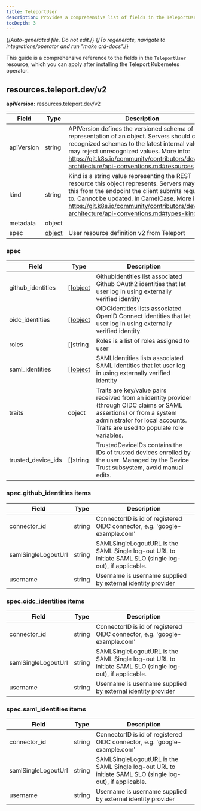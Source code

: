 ```yaml
---
title: TeleportUser
description: Provides a comprehensive list of fields in the TeleportUser resource available through the Teleport Kubernetes operator
tocDepth: 3
---
```


{/*Auto-generated file. Do not edit.*/}
{/*To regenerate, navigate to integrations/operator and run "make crd-docs".*/}

This guide is a comprehensive reference to the fields in the `TeleportUser`
resource, which you can apply after installing the Teleport Kubernetes operator.


## resources.teleport.dev/v2

**apiVersion:** resources.teleport.dev/v2

|Field|Type|Description|
|---|---|---|
|apiVersion|string|APIVersion defines the versioned schema of this representation of an object. Servers should convert recognized schemas to the latest internal value, and may reject unrecognized values. More info: https://git.k8s.io/community/contributors/devel/sig-architecture/api-conventions.md#resources|
|kind|string|Kind is a string value representing the REST resource this object represents. Servers may infer this from the endpoint the client submits requests to. Cannot be updated. In CamelCase. More info: https://git.k8s.io/community/contributors/devel/sig-architecture/api-conventions.md#types-kinds|
|metadata|object||
|spec|[object](#spec)|User resource definition v2 from Teleport|

### spec

|Field|Type|Description|
|---|---|---|
|github_identities|[][object](#specgithub_identities-items)|GithubIdentities list associated Github OAuth2 identities that let user log in using externally verified identity|
|oidc_identities|[][object](#specoidc_identities-items)|OIDCIdentities lists associated OpenID Connect identities that let user log in using externally verified identity|
|roles|[]string|Roles is a list of roles assigned to user|
|saml_identities|[][object](#specsaml_identities-items)|SAMLIdentities lists associated SAML identities that let user log in using externally verified identity|
|traits|object|Traits are key/value pairs received from an identity provider (through OIDC claims or SAML assertions) or from a system administrator for local accounts. Traits are used to populate role variables.|
|trusted_device_ids|[]string|TrustedDeviceIDs contains the IDs of trusted devices enrolled by the user. Managed by the Device Trust subsystem, avoid manual edits.|

### spec.github_identities items

|Field|Type|Description|
|---|---|---|
|connector_id|string|ConnectorID is id of registered OIDC connector, e.g. 'google-example.com'|
|samlSingleLogoutUrl|string|SAMLSingleLogoutURL is the SAML Single log-out URL to initiate SAML SLO (single log-out), if applicable.|
|username|string|Username is username supplied by external identity provider|

### spec.oidc_identities items

|Field|Type|Description|
|---|---|---|
|connector_id|string|ConnectorID is id of registered OIDC connector, e.g. 'google-example.com'|
|samlSingleLogoutUrl|string|SAMLSingleLogoutURL is the SAML Single log-out URL to initiate SAML SLO (single log-out), if applicable.|
|username|string|Username is username supplied by external identity provider|

### spec.saml_identities items

|Field|Type|Description|
|---|---|---|
|connector_id|string|ConnectorID is id of registered OIDC connector, e.g. 'google-example.com'|
|samlSingleLogoutUrl|string|SAMLSingleLogoutURL is the SAML Single log-out URL to initiate SAML SLO (single log-out), if applicable.|
|username|string|Username is username supplied by external identity provider|

